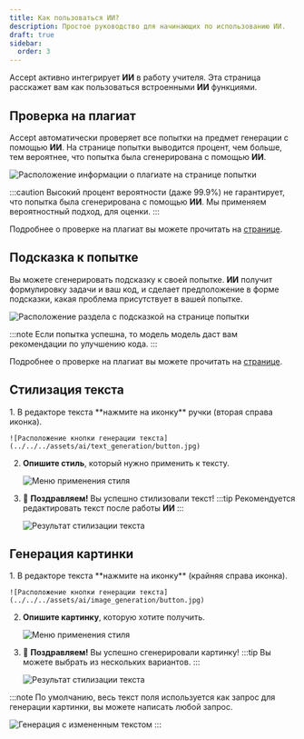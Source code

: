 ```yaml
---
title: Как пользоваться ИИ?
description: Простое руководство для начинающих по использованию ИИ.
draft: true
sidebar:
  order: 3
---
```


<BugsDisclaimer />

Accept активно интегрирует **ИИ** в работу учителя.
Эта страница расскажет вам как пользоваться встроенными **ИИ** функциями.

## Проверка на плагиат
Accept автоматически проверяет все попытки на предмет генерации с помощью **ИИ**.
На странице попытки выводится процент, чем больше, тем вероятнее, что попытка была сгенерирована с помощью **ИИ**.

![Расположение информации о плагиате на странице попытки](../../../assets/ai/plagiarism.jpg)

:::caution
Высокий процент вероятности (даже 99.9%) не гарантирует, что попытка была сгенерирована с помощью **ИИ**.
Мы применяем вероятностный подход, для оценки.
:::

Подробнее о проверке на плагиат вы можете прочитать на [странице](/references/tasks/attempts/overview#вероятность-ии-плагиата).

## Подсказка к попытке
Вы можете сгенерировать подсказку к своей попытке.
**ИИ** получит формулировку задачи и ваш код, и сделает предположение в форме подсказки,
какая проблема присутствует в вашей попытке.

![Расположение раздела с подсказкой на странице попытки](../../../assets/ai/hint.jpg)

:::note
Если попытка успешна, то модель модель даст вам рекомендации по улучшению кода.
:::

Подробнее о проверке на плагиат вы можете прочитать на [странице](/references/tasks/attempts/overview#вероятность-ии-плагиата).

## Стилизация текста
<Steps>
1.  В редакторе текста **нажмите на иконку** ручки (вторая справа иконка).

    ![Расположение кнопки генерации текста](../../../assets/ai/text_generation/button.jpg)

2.  **Опишите стиль**, который нужно применить к тексту.

    ![Меню применения стиля](../../../assets/ai/text_generation/apply_style.jpg)

3.  🎉 **Поздравляем!** Вы успешно стилизовали текст!
    :::tip
    Рекомендуется редактировать текст после работы **ИИ**
    :::

    ![Результат стилизации текста](../../../assets/ai/text_generation/generated.jpg)
</Steps>


## Генерация картинки
<Steps>
1.  В редакторе текста **нажмите на иконку** (крайняя справа иконка).

    ![Расположение кнопки генерации текста](../../../assets/ai/image_generation/button.jpg)

2.  **Опишите картинку**, которую хотите получить.

    ![Меню применения стиля](../../../assets/ai/image_generation/interface.jpg)

3.  🎉 **Поздравляем!** Вы успешно сгенерировали картинку!
    :::tip
    Вы можете выбрать из нескольких вариантов.
    :::

    ![Результат стилизации текста](../../../assets/ai/image_generation/results.jpg)
</Steps>

:::note
По умолчанию, весь текст поля используется как запрос для генерации картинки, вы можете написать любой запрос.

![Генерация с измененным текстом](../../../assets/ai/image_generation/custom_text.jpg)
:::
